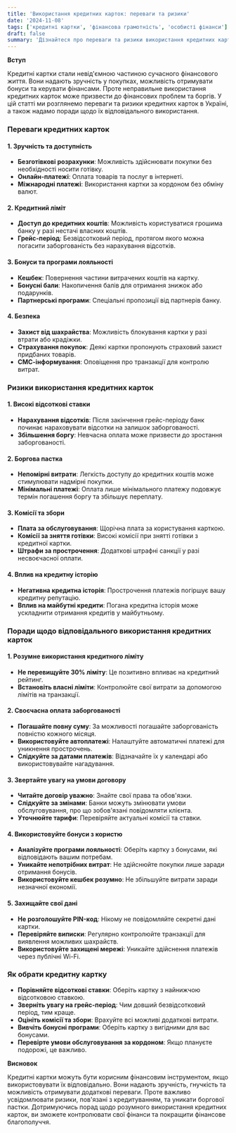 ```yaml
---
title: 'Використання кредитних карток: переваги та ризики'
date: '2024-11-08'
tags: ['кредитні картки', 'фінансова грамотність', 'особисті фінанси']
draft: false
summary: 'Дізнайтеся про переваги та ризики використання кредитних карток в Україні. Поради щодо відповідального управління кредитом та уникнення боргової пастки.'
---
```


**Вступ**

Кредитні картки стали невід'ємною частиною сучасного фінансового життя. Вони надають зручність у покупках, можливість отримувати бонуси та керувати фінансами. Проте неправильне використання кредитних карток може призвести до фінансових проблем та боргів. У цій статті ми розглянемо переваги та ризики кредитних карток в Україні, а також надамо поради щодо їх відповідального використання.

### Переваги кредитних карток

#### 1. Зручність та доступність

- **Безготівкові розрахунки**: Можливість здійснювати покупки без необхідності носити готівку.
- **Онлайн-платежі**: Оплата товарів та послуг в інтернеті.
- **Міжнародні платежі**: Використання картки за кордоном без обміну валют.

#### 2. Кредитний ліміт

- **Доступ до кредитних коштів**: Можливість користуватися грошима банку у разі нестачі власних коштів.
- **Грейс-період**: Безвідсотковий період, протягом якого можна погасити заборгованість без нарахування відсотків.

#### 3. Бонуси та програми лояльності

- **Кешбек**: Повернення частини витрачених коштів на картку.
- **Бонусні бали**: Накопичення балів для отримання знижок або подарунків.
- **Партнерські програми**: Спеціальні пропозиції від партнерів банку.

#### 4. Безпека

- **Захист від шахрайства**: Можливість блокування картки у разі втрати або крадіжки.
- **Страхування покупок**: Деякі картки пропонують страховий захист придбаних товарів.
- **СМС-інформування**: Оповіщення про транзакції для контролю витрат.

### Ризики використання кредитних карток

#### 1. Високі відсоткові ставки

- **Нарахування відсотків**: Після закінчення грейс-періоду банк починає нараховувати відсотки на залишок заборгованості.
- **Збільшення боргу**: Невчасна оплата може призвести до зростання заборгованості.

#### 2. Боргова пастка

- **Непомірні витрати**: Легкість доступу до кредитних коштів може стимулювати надмірні покупки.
- **Мінімальні платежі**: Оплата лише мінімального платежу подовжує термін погашення боргу та збільшує переплату.

#### 3. Комісії та збори

- **Плата за обслуговування**: Щорічна плата за користування карткою.
- **Комісії за зняття готівки**: Високі комісії при знятті готівки з кредитної картки.
- **Штрафи за прострочення**: Додаткові штрафні санкції у разі несвоєчасної оплати.

#### 4. Вплив на кредитну історію

- **Негативна кредитна історія**: Прострочення платежів погіршує вашу кредитну репутацію.
- **Вплив на майбутні кредити**: Погана кредитна історія може ускладнити отримання кредитів у майбутньому.

### Поради щодо відповідального використання кредитних карток

#### 1. Розумне використання кредитного ліміту

- **Не перевищуйте 30% ліміту**: Це позитивно впливає на кредитний рейтинг.
- **Встановіть власні ліміти**: Контролюйте свої витрати за допомогою лімітів на транзакції.

#### 2. Своєчасна оплата заборгованості

- **Погашайте повну суму**: За можливості погашайте заборгованість повністю кожного місяця.
- **Використовуйте автоплатежі**: Налаштуйте автоматичні платежі для уникнення прострочень.
- **Слідкуйте за датами платежів**: Відзначайте їх у календарі або використовувайте нагадування.

#### 3. Звертайте увагу на умови договору

- **Читайте договір уважно**: Знайте свої права та обов'язки.
- **Слідкуйте за змінами**: Банки можуть змінювати умови обслуговування, про що зобов'язані повідомляти клієнта.
- **Уточнюйте тарифи**: Перевіряйте актуальні комісії та ставки.

#### 4. Використовуйте бонуси з користю

- **Аналізуйте програми лояльності**: Оберіть картку з бонусами, які відповідають вашим потребам.
- **Уникайте непотрібних витрат**: Не здійснюйте покупки лише заради отримання бонусів.
- **Використовуйте кешбек розумно**: Не збільшуйте витрати заради незначної економії.

#### 5. Захищайте свої дані

- **Не розголошуйте PIN-код**: Нікому не повідомляйте секретні дані картки.
- **Перевіряйте виписки**: Регулярно контролюйте транзакції для виявлення можливих шахрайств.
- **Використовуйте захищені мережі**: Уникайте здійснення платежів через публічні Wi-Fi.

### Як обрати кредитну картку

- **Порівняйте відсоткові ставки**: Оберіть картку з найнижчою відсотковою ставкою.
- **Зверніть увагу на грейс-період**: Чим довший безвідсотковий період, тим краще.
- **Оцініть комісії та збори**: Врахуйте всі можливі додаткові витрати.
- **Вивчіть бонусні програми**: Оберіть картку з вигідними для вас бонусами.
- **Перевірте умови обслуговування за кордоном**: Якщо плануєте подорожі, це важливо.

**Висновок**

Кредитні картки можуть бути корисним фінансовим інструментом, якщо використовувати їх відповідально. Вони надають зручність, гнучкість та можливість отримувати додаткові переваги. Проте важливо усвідомлювати ризики, пов'язані з кредитуванням, та уникати боргової пастки. Дотримуючись порад щодо розумного використання кредитних карток, ви зможете контролювати свої фінанси та покращити фінансове благополуччя.
